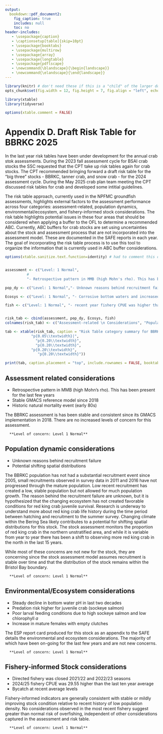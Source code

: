 ```yaml
---
output:
  bookdown::pdf_document2:
    fig_caption: true
    includes: null
    toc: no
header-includes:
   - \usepackage{caption}
   - \captionsetup[table]{skip=10pt}
   - \usepackage{booktabs}
   - \usepackage{multirow}
   - \usepackage{array}
   - \usepackage{longtable}
   - \usepackage{pdflscape}
   - \newcommand{\blandscape}{\begin{landscape}}
   - \newcommand{\elandscape}{\end{landscape}}
---
```


\pagenumbering{arabic}

```r
library(knitr) # don't need these if this is a "child" of the larger doc
opts_chunk$set(fig.width = 12, fig.height = 7, fig.align = "left", echo = FALSE, warning = FALSE, message = FALSE,  dpi=300)
```

```r

library(xtable)
library(tidyverse)

options(xtable.comment = FALSE)

```

# Appendix D. Draft Risk Table for BBRKC 2025 {-}

In the last year risk tables have been under development for the annual crab stok assessments. During the 2023 fall assessment cycle for BSAI crab stocks the SSC requested that the CPT take up risk tables again for crab stocks. The CPT recommended bringing forward a draft risk table for the "big three" stocks - BBRKC, tanner crab, and snow crab - for the 2024 assessment cycle. During the May 2025 crab plan team meeting the CPT discussed risk tables for crab and developed some intitial guidelines.

The risk table approach, currently used in the NPFMC groundfish assessments, highlights external factors to the assessment performance across four categories: assessment-related, population dynamics, environmental/ecosystem, and fishery-informed stock considerations. The risk table highlights potential issues in these four areas that should be considered when applying a buffer to the OFL to determine a recommended ABC. Currently, ABC buffers for crab stocks are set using uncertainties about the stock and assessment process that are not incorporated into the assessment model. These are documented in the SAFE reports in each year. The goal of incorporating the risk table process is to use this tool to organize the information that is currently used in ABC buffer considerations. 


```r

options(xtable.sanitize.text.function=identity) # had to comment this out to get it to create pdf, figure out this option


assessment <- c("Level: 1 Normal",
          # 
          "- Retrospective pattern in MMB (high Mohn's rho). This has been present for the last few years \\newline - Stable GMACS reference model since 2018 \\newline - Historic natural mortality event (early 80s)")

pop_dy <- c("Level: 1 Normal","- Unknown reasons behind recruitment failure \\newline - Potential shifting spatial distributions ")

Ecosys <- c("Level: 1 Normal", "- Corrosive bottom waters and increased wind stress in Bristol Bay remain a concern for growth and survival of larval and juvenile BBRKC \\newline - BB bottom waters were warm in 2025 but there is uncertainty what impacts this has on the stock")

fish <- c("Level: 1 Normal", "- recent year fishery CPUE was higher than expected")


risk_tab <- cbind(assessment, pop_dy, Ecosys, fish)
colnames(risk_tab) <- c("Assessment-related \n Considerations", "Population Dynamics\n Considerations ", "Ecosystem Considerations ", " Fishery-informed \n Stock Considerations")

tab <- xtable(risk_tab, caption = "Risk Table category summary for BBRKC", label = "tab:risk-tab", align=c(
            "p{0.05\\textwidth}|",
              "p{0.20\\textwidth}",
              "p{0.20\\textwidth}",
            "p{0.20\\textwidth}",
               "p{0.20\\textwidth}"))

print(tab, caption.placement = "top", include.rownames = FALSE, booktabs = TRUE , hline.after=c(-1, 0, 1:nrow(risk_tab)))

```



## Assessment related considerations {-}

- Retrospective pattern in MMB (high Mohn's rho). This has been present for the last few years
- Stable GMACS reference model since 2018
- Historic natural mortality event (early 80s)

The BBRKC assessment is has been stable and consistent since its GMACS implementation in 2018. There are no increased levels of concern for this assessment.


      **Level of concern: Level 1 Normal**

## Population dynamic considerations {-}

- Unknown reasons behind recruitment failure
- Potential shifting spatial distributions 

The BBRKC population has not had a substantial recruitment event since 2005, small recruitments observed in survey data in 2011 and 2016 have not progressed through the mature population. Low recent recruitment has created a low, stable population but not allowed for much population growth. The reason behind the recruitment failure are unknown, but it is hypothesized that the changing ecosystem has not created favorable conditions for red king crab juvenile survival. Research is underway to understand more about red king crab life history during the time period between hatching and recruitment to the summer survey. Changing climate within the Bering Sea likely contributes to a potential for shifting spatial distributions for this stock. The stock assessment monitors the proportion of red king crab in the northern unstratified area, and while it is variable from year to year there has been a shift to observing more red king crab in the north in the last 15 years. 

While most of these concerns are not new for the stock, they are concerning since the stock assessment model assumes recruitment is stable over time and that the distribution of the stock remains within the Bristol Bay boundary. 


      **Level of concern: Level 1 Normal**

## Environmental/Ecosystem considerations {-}

- Steady decline in bottom water pH in last two decades
- Predation risk higher for juvenile crab (sockeye salmon)
- Poor larval feeding conditions due to high sockeye salmon and low chlorophyll *a*
- Increase in mature females with empty clutches

The ESP report card produced for this stock as an appendix to the SAFE details the environmental and ecosystem considerations. The majority of which have been on-going for the last few years and are not new concerns. 


      **Level of concern: Level 1 Normal**


## Fishery-informed Stock considerations {-}

- Directed fishery was closed 2021/22 and 2022/23 seasons
- 2024/25 fishery CPUE was 29.55 higher than the last ten year average
- Bycatch at recent average levels

Fishery-informed indicators are generally consistent with stable or mildly improving stock condition relative to recent history of low population density. No considerations observed in the most recent fishery suggest greater than normal risk of overfishing, independent of other considerations captured in the assessment and risk table. 


      **Level of concern: Level 1 Normal**
